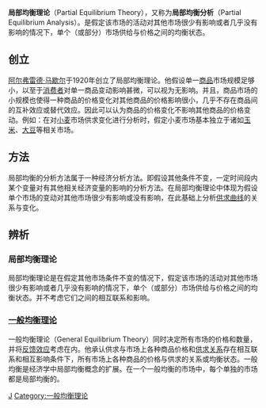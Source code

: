 {{Multiple issues|
{{tone|time=2012-03-20T16:27:28+00:00}}
{{Unreferenced|time=2019-11-27T02:17:47+00:00}}
}}
'''局部均衡理论'''（Partial Equilibrium Theory），又称为'''局部均衡分析'''（Partial Equilibrium Analysis）。是假定该市场的活动对其他市场很少有影响或者几乎没有影响的情况下，单个（或部分）市场供给与价格之间的均衡状态。

== 创立 ==
[[阿尔弗雷德·马歇尔|阿尔弗雷德·马歇尔]]于1920年创立了局部均衡理论。他假设单一[[商品|商品]]市场规模足够小，以至于[[消费者|消费者]]对单一商品变动影响甚微，可以视为无影响。并且，商品市场的小规模也使得一种商品的价格变化对其他商品的价格影响很小，几乎不存在商品间的互补效应或替代效应。因此可以认为商品的价格变化不影响其他商品的价格变动。例如：在对[[小麦|小麦]]市场供求变化进行分析时，假定小麦市场基本独立于诸如[[玉米|玉米]]、[[大豆|大豆]]等相关市场。

== 方法 ==
局部均衡的分析方法属于一种经济分析方法。即假设其他条件不变，一定时间段内某个变量对有其他相关经济变量的影响的分析方法。在局部均衡理论中体现为假设单个市场的变动对其他市场很少有影响或没有影响，在此基础上分析[[供求曲线|供求曲线]]的关系与变化。

== 辨析 ==
=== 局部均衡理论 ===
局部均衡理论是在假定其他市场条件不变的情况下，假定该市场的活动对其他市场很少有影响或者几乎没有影响的情况下，单个（或部分）市场供给与价格之间的均衡状态。并不考虑它们之间的相互联系和影响。

=== [[一般均衡理论|一般均衡理论]] ===
一般均衡理论（General Equilibrium Theory）同时决定所有市场的价格和数量，并将[[反馈效应|反馈效应]]考虑在内。他承认供求与市场上各种商品价格和[[供求关系|供求关系]]存在相互联系和相互影响条件下，所有市场上各种商品的价格与供求的关系或均衡状态。一般均衡是经济学中局部均衡概念的扩展。在一个一般均衡的市场中，每个单独的市场都是局部均衡的。

[[Category:经济学|J]]
[[Category:一般均衡理论|Category:一般均衡理论]]
